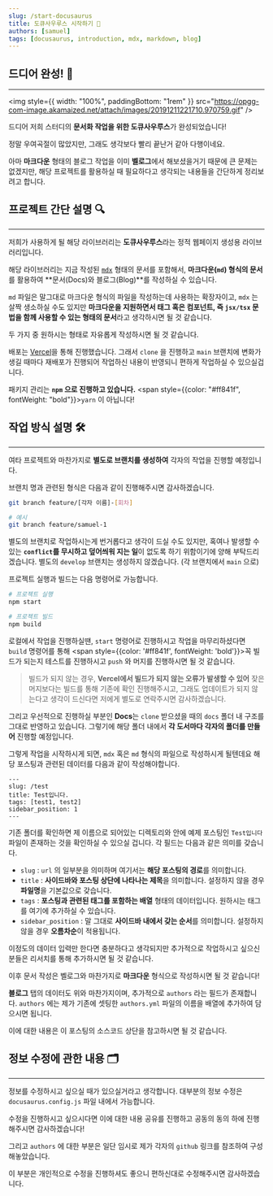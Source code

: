 ```yaml
---
slug: /start-docusaurus
title: 도큐사우루스 시작하기 🦖
authors: [samuel]
tags: [docusaurus, introduction, mdx, markdown, blog]
---
```


## 드디어 완성! 🏃

---

<img
  style={{ width: "100%", paddingBottom: "1rem" }}
  src="https://opgg-com-image.akamaized.net/attach/images/20191211221710.970759.gif"
/>

드디어 저희 스터디의 **문서화 작업을 위한 도큐사우루스**가 완성되었습니다!

정말 우여곡절이 많았지만, 그래도 생각보다 빨리 끝난거 같아 다행이네요.

아마 **마크다운** 형태의 블로그 작업을 이미 **벨로그**에서 해보셨을거기 때문에 큰 문제는 없겠지만, 해당 프로젝트를 활용하실 때 필요하다고 생각되는 내용들을 간단하게 정리보려고 합니다.

## 프로젝트 간단 설명 🔍

---

저희가 사용하게 될 해당 라이브러리는 **도큐사우루스**라는 정적 웹페이지 생성용 라이브러리입니다.

해당 라이브러리는 지금 작성된 [`mdx`](https://mdxjs.com/) 형태의 문서를 포함해서, **마크다운(`md`) 형식의 문서**를 활용하여 **문서(Docs)와 블로그(Blog)**를 작성하실 수 있습니다.

`md` 파일은 말그대로 마크다운 형식의 파일을 작성하는데 사용하는 확장자이고, `mdx` 는 살짝 생소하실 수도 있지만 **마크다운을 지원하면서 태그 혹은 컴포넌트, 즉 `jsx/tsx` 문법을 함께 사용할 수 있는 형태의 문서**라고 생각하시면 될 것 같습니다.

두 가지 중 원하시는 형태로 자유롭게 작성하시면 될 것 같습니다.

배포는 [Vercel](https://vercel.com/)을 통해 진행했습니다. 그래서 `clone` 을 진행하고 `main` 브랜치에 변화가 생길 때마다 재배포가 진행되어 작업하신 내용이 반영되니 편하게 작업하실 수 있으실겁니다.

패키지 관리는 **`npm` 으로 진행하고 있습니다.** <span style={{color: "#ff841f", fontWeight: "bold"}}>`yarn` 이 아닙니다!</span>

## 작업 방식 설명 🛠️

---

여타 프로젝트와 마찬가지로 **별도로 브랜치를 생성하여** 각자의 작업을 진행할 예정입니다.

브랜치 명과 관련된 형식은 다음과 같이 진행해주시면 감사하겠습니다.

```sh
git branch feature/[각자 이름]-[회차]

# 예시
git branch feature/samuel-1
```

별도의 브랜치로 작업하시는게 번거롭다고 생각이 드실 수도 있지만, 혹여나 발생할 수 있는 **`conflict`를 무시하고 덮어씌워 지는 일**이 없도록 하기 위함이기에 양해 부탁드리겠습니다. 별도의 `develop` 브랜치는 생성하지 않겠습니다. (각 브랜치에서 `main` 으로)

프로젝트 실행과 빌드는 다음 명령어로 가능합니다.

```sh
# 프로젝트 실행
npm start

# 프로젝트 빌드
npm build
```

로컬에서 작업을 진행하실땐, `start` 명령어로 진행하시고 작업을 마무리하셨다면 `build` 명령어를 통해 <span style={{color: '#ff841f', fontWeight: 'bold'}}>꼭 빌드가 되는지 테스트를 진행하시고 `push` 와 머지를 진행하시면 될 것 같습니다.</span>

> 빌드가 되지 않는 경우, **Vercel에서 빌드가 되지 않는 오류가 발생할 수 있어** 잦은 머지보다는 빌드를 통해 기존에 확인 진행해주시고, 그래도 업데이트가 되지 않는다고 생각이 드신다면 저에게 별도로 연락주시면 감사하겠습니다.

그리고 우선적으로 진행하실 부분인 **Docs**는 `clone` 받으셨을 때의 `docs` 폴더 내 구조를 그대로 반영하고 있습니다. 그렇기에 해당 폴더 내에서 **각 도서마다 각자의 폴더를 만들어** 진행할 예정입니다.

그렇게 작업을 시작하시게 되면, `mdx` 혹은 `md` 형식의 파일으로 작성하시게 될텐데요 해당 포스팅과 관련된 데이터를 다음과 같이 작성해야합니다.

```mdx
---
slug: /test
title: Test입니다.
tags: [test1, test2]
sidebar_position: 1
---
```

기존 폴더를 확인하면 제 이름으로 되어있는 디렉토리와 안에 예제 포스팅인 `Test입니다` 파일이 존재하는 것을 확인하실 수 있으실 겁니다. 각 필드는 다음과 같은 의미를 갖습니다.

- `slug` : `url` 의 일부분을 의미하며 여기서는 **해당 포스팅의 경로**를 의미합니다.
- `title` : **사이드바와 포스팅 상단에 나타나는 제목**을 의미합니다. 설정하지 않을 경우 **파일명**을 기본값으로 갖습니다.
- `tags` : **포스팅과 관련된 태그를 포함하는 배열** 형태의 데이터입니다. 원하시는 태그를 여기에 추가하실 수 있습니다.
- `sidebar_position` : 말 그대로 **사이드바 내에서 갖는 순서**를 의미합니다. 설정하지 않을 경우 **오름차순**이 적용됩니다.

이정도의 데이터 입력만 한다면 충분하다고 생각되지만 추가적으로 작업하시고 싶으신 분들은 리서치를 통해 추가하시면 될 것 같습니다.

이후 문서 작성은 벨로그와 마찬가지로 **마크다운** 형식으로 작성하시면 될 것 같습니다!

**블로그** 탭의 데이터도 위와 마찬가지이며, 추가적으로 `authors` 라는 필드가 존재합니다. `authors` 에는 제가 기존에 셋팅한 `authors.yml` 파일의 이름을 배열에 추가하여 담으시면 됩니다.

이에 대한 내용은 이 포스팅의 소스코드 상단을 참고하시면 될 것 같습니다.

## 정보 수정에 관한 내용 🗂️

---

정보를 수정하시고 싶으실 때가 있으실거라고 생각합니다. 대부분의 정보 수정은 `docusaurus.config.js` 파일 내에서 가능합니다.

수정을 진행하시고 싶으시다면 이에 대한 내용 공유를 진행하고 공동의 동의 하에 진행해주시면 감사하겠습니다!

그리고 `authors` 에 대한 부분은 일단 임시로 제가 각자의 `github` 링크를 참조하여 구성해놓았습니다.

이 부분은 개인적으로 수정을 진행하셔도 좋으니 편하신대로 수정해주시면 감사하겠습니다.
